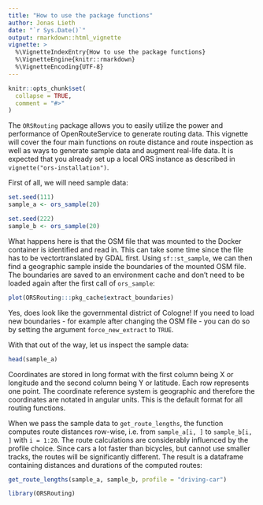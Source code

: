 ```yaml
---
title: "How to use the package functions"
author: Jonas Lieth
date: "`r Sys.Date()`"
output: rmarkdown::html_vignette
vignette: >
  %\VignetteIndexEntry{How to use the package functions}
  %\VignetteEngine{knitr::rmarkdown}
  %\VignetteEncoding{UTF-8}
---
```


```r
knitr::opts_chunk$set(
  collapse = TRUE,
  comment = "#>"
)
```

The `ORSRouting` package allows you to easily utilize the power and performance of OpenRouteService to generate routing data. This vignette will cover the four main functions on route distance and route inspection as well as ways to generate sample data and augment real-life data. It is expected that you already set up a local ORS instance as described in `vignette("ors-installation")`.

First of all, we will need sample data:
```r
set.seed(111)
sample_a <- ors_sample(20)

set.seed(222)
sample_b <- ors_sample(20)
```

What happens here is that the OSM file that was mounted to the Docker container is identified and read in. This can take some time since the file has to be vectortranslated by GDAL first. Using `sf::st_sample`, we can then find a geographic sample inside the boundaries of the mounted OSM file. The boundaries are saved to an environment cache and don't need to be loaded again after the first call of `ors_sample`:

```r
plot(ORSRouting:::pkg_cache$extract_boundaries)
```

Yes, does look like the governmental district of Cologne! If you need to load new boundaries - for example after changing the OSM file - you can do so by setting the argument `force_new_extract` to `TRUE`.

With that out of the way, let us inspect the sample data:

```r
head(sample_a)
```

Coordinates are stored in long format with the first column being X or longitude and the second column being Y or latitude. Each row represents one point. The coordinate reference system is geographic and therefore the coordinates are notated in angular units. This is the default format for all routing functions.

When we pass the sample data to `get_route_lengths`, the function computes route distances row-wise, i.e. from `sample_a[i, ]` to `sample_b[i, ]` with `i = 1:20`. The route calculations are considerably influenced by the profile choice. Since cars a lot faster than bicycles, but cannot use smaller tracks, the routes will be significantly different. The result is a dataframe containing distances and durations of the computed routes:

```r
get_route_lengths(sample_a, sample_b, profile = "driving-car")
```

```r
library(ORSRouting)
```
